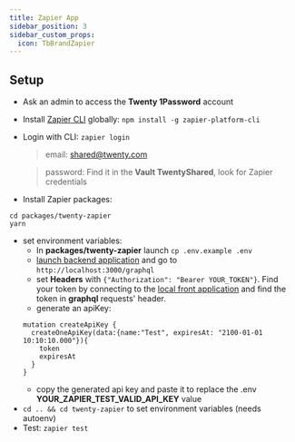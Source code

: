 ```yaml
---
title: Zapier App
sidebar_position: 3
sidebar_custom_props:
  icon: TbBrandZapier
---
```


## Setup
- Ask an admin to access the **Twenty 1Password** account
- Install [Zapier CLI](https://platform.zapier.com/quickstart/cli-tutorial) globally: `npm install -g zapier-platform-cli`
- Login with CLI: `zapier login`
  > email: shared@twenty.com

  > password: Find it in the **Vault TwentyShared**, look for Zapier credentials

- Install Zapier packages:
```
cd packages/twenty-zapier
yarn
```
- set environment variables:
  - In **packages/twenty-zapier** launch `cp .env.example .env`
  - [launch backend application](/contributor/server/basics/workflows#starting-a-new-feature)
  and go to `http://localhost:3000/graphql`
  - set **Headers** with `{"Authorization": "Bearer YOUR_TOKEN"}`.
  Find your token by connecting to the
  [local front application](/contributor/frontend/basics/contributing#starting-a-new-feature)
  and find the token in **graphql** requests' header.
  - generate an apiKey:
  ```
  mutation createApiKey {
    createOneApiKey(data:{name:"Test", expiresAt: "2100-01-01 10:10:10.000"}){
      token
      expiresAt
    }
  }
  ```
  - copy the generated api key and paste it to replace the .env **YOUR_ZAPIER_TEST_VALID_API_KEY** value
- `cd .. && cd twenty-zapier` to set environment variables (needs autoenv)
- Test: `zapier test`
